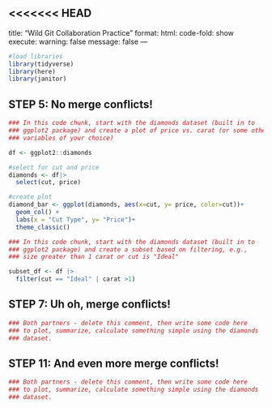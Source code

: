 <<<<<<< HEAD
---
title: "Wild Git Collaboration Practice"
format: 
  html:
    code-fold: show
execute: 
  warning: false
  message: false
---
```r
#load libraries
library(tidyverse)
library(here)
library(janitor)
```



## STEP 5: No merge conflicts!

```r
### In this code chunk, start with the diamonds dataset (built in to
### ggplot2 package) and create a plot of price vs. carat (or some other
### variables of your choice)

df <- ggplot2::diamonds

#select for cut and price
diamonds <- df|>
  select(cut, price)

#create plot
diamond_bar <- ggplot(diamonds, aes(x=cut, y= price, color=cut))+
  geom_col() +
  labs(x = "Cut Type", y= "Price")+
  theme_classic()
```

```r
### In this code chunk, start with the diamonds dataset (built in to
### ggplot2 package) and create a subset based on filtering, e.g., 
### size greater than 1 carat or cut is "Ideal"

subset_df <- df |>
  filter(cut == "Ideal" | carat >1)

```

## STEP 7: Uh oh, merge conflicts!

```r
### Both partners - delete this comment, then write some code here
### to plot, summarize, calculate something simple using the diamonds
### dataset.


```

## STEP 11: And even more merge conflicts!

```r
### Both partners - delete this comment, then write some code here
### to plot, summarize, calculate something simple using the diamonds
### dataset.


```

